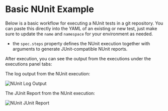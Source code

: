 
# Basic NUnit Example

Below is a basic workflow for executing a NUnit tests in a git repository. You can paste this directly into the YAML of an existing or new test, just make
sure to update the `name` and `namespace` for your environment as needed.

- the `spec.steps` property defines the NUnit execution together with arguments to generate JUnit-compatible NUnit reports.

<SimpleNUnit/>

After execution, you can see the output from the executions under the executions panel tabs:

<Tabs>
<TabItem value="logs" label="Log Output" default>

The log output from the NUnit execution:

![NUnit Log Output](images/basic-nunit-log-output.png)

</TabItem>
<TabItem value="junit" label="JUnit Report" default>

  The JUnit Report from the NUnit execution:

  ![NUnit JUnit Report](images/basic-nunit-junit-report.png)

</TabItem>
</Tabs>

